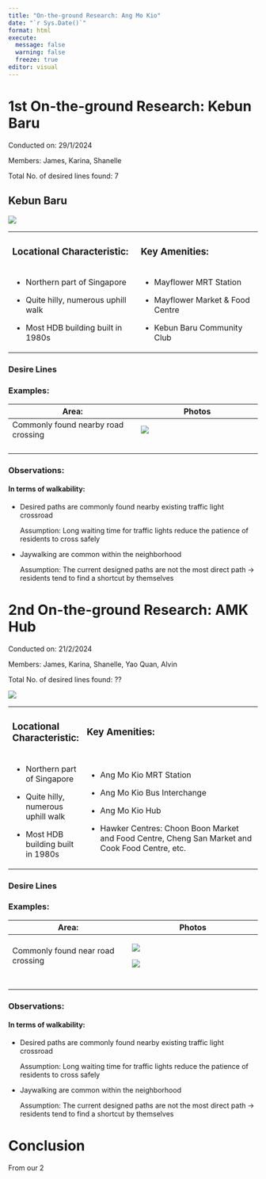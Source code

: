 ```yaml
---
title: "On-the-ground Research: Ang Mo Kio"
date: "`r Sys.Date()`"
format: html
execute: 
  message: false
  warning: false
  freeze: true
editor: visual
---
```


# 1st On-the-ground Research: Kebun Baru

Conducted on: 29/1/2024

Members: James, Karina, Shanelle

Total No. of desired lines found: 7

## Kebun Baru

![](images/clipboard-94001109.png)

+----------------------------------------+-------------------------------------+
| ### Locational Characteristic:         | ### Key Amenities:                  |
+----------------------------------------+-------------------------------------+
| -   Northern part of Singapore         | -   Mayflower MRT Station           |
|                                        |                                     |
| -   Quite hilly, numerous uphill walk  | -   Mayflower Market & Food Centre  |
|                                        |                                     |
| -   Most HDB building built in 1980s   | -   Kebun Baru Community Club       |
+----------------------------------------+-------------------------------------+

### Desire Lines 

### Examples:

| Area:                                | Photos                             |
|--------------------------------------|------------------------------------|
| Commonly found nearby road crossing  | ![](images/clipboard-60905207.png) |
|                                      |                                    |
|                                      |                                    |
|                                      |                                    |
|                                      |                                    |

### Observations:

#### In terms of walkability:

-   Desired paths are commonly found nearby existing traffic light crossroad

    Assumption: Long waiting time for traffic lights reduce the patience of residents to cross safely

-   Jaywalking are common within the neighborhood

    Assumption: The current designed paths are not the most direct path → residents tend to find a shortcut by themselves

# 2nd On-the-ground Research: AMK Hub 

Conducted on: 21/2/2024

Members: James, Karina, Shanelle, Yao Quan, Alvin

Total No. of desired lines found: ??

![](images/IMG_0329.PNG)

+----------------------------------------+-----------------------------------------------------------------------------------------------------------------------------------+
| ### Locational Characteristic:         | ### Key Amenities:                                                                                                                |
+----------------------------------------+-----------------------------------------------------------------------------------------------------------------------------------+
| -   Northern part of Singapore         | -   Ang Mo Kio MRT Station                                                                                                        |
|                                        |                                                                                                                                   |
| -   Quite hilly, numerous uphill walk  | -   Ang Mo Kio Bus Interchange                                                                                                    |
|                                        |                                                                                                                                   |
| -   Most HDB building built in 1980s   | -   Ang Mo Kio Hub                                                                                                                |
|                                        |                                                                                                                                   |
|                                        | -   Hawker Centres: Choon Boon Market and Food Centre, Cheng San Market and Cook Food Centre, etc.                                |
+----------------------------------------+-----------------------------------------------------------------------------------------------------------------------------------+

### Desire Lines 

### Examples:

+-----------------------------------+--------------------------------------+
| Area:                             | Photos                               |
+===================================+======================================+
| Commonly found near road crossing | ![](images/clipboard-1756411319.png) |
|                                   |                                      |
|                                   | ![](images/clipboard-41294998.png)   |
+-----------------------------------+--------------------------------------+
|                                   |                                      |
+-----------------------------------+--------------------------------------+
|                                   |                                      |
+-----------------------------------+--------------------------------------+
|                                   |                                      |
+-----------------------------------+--------------------------------------+
|                                   |                                      |
+-----------------------------------+--------------------------------------+

### Observations:

#### In terms of walkability:

-   Desired paths are commonly found nearby existing traffic light crossroad

    Assumption: Long waiting time for traffic lights reduce the patience of residents to cross safely

-   Jaywalking are common within the neighborhood

    Assumption: The current designed paths are not the most direct path → residents tend to find a shortcut by themselves

# Conclusion

From our 2
